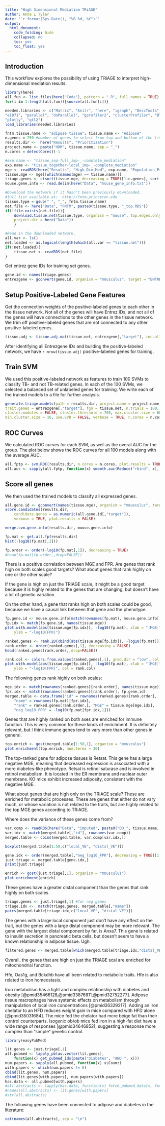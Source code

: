 ```yaml
---
title: "High Dimensional Mediation TRiAGE"
author: Anna L Tyler
date: '`r format(Sys.Date(), "%B %d, %Y")`'
output: 
  html_document:
    code_folding: hide
    collapsed: no
    toc: yes
    toc_float: yes
---
```


## Introduction
This workflow explores the possibility of using TRiAGE to interpret
high-dimensional mediation results.

```r
library(here)
all.fun <- list.files(here("Code"), pattern = ".R", full.names = TRUE)
for(i in 1:length(all.fun)){source(all.fun[i])}
```

```r
needed.libraries <- c("Matrix", "knitr", "here", "igraph", "DescTools", "pheatmap", 
"e1071", "parallel", "doParallel", "gprofiler2", "clusterProfiler", "DT",
"plotly", "qtl2") 
load_libraries(needed.libraries)
```

```r
fntm.tissue.name <- "adipose tissue"; tissue.name <- "Adipose"
n.genes = 250 #number of genes to select from top and bottom of the list
results.dir <-  here("Results", "Prioritization")
project.name <- paste("HDM", tissue.name, sep = "_")
n.cores = detectCores()-1
```

```r
#exp.name <- "tissue_sep-full_imp-_-complete_mediation"
exp.name <- "tissue_together-local_imp-_-complete_mediation"
mge <- readRDS(here("Results", "High_Dim_Med", exp.name, "Population_Pressure_Loadings.RDS"))
tissue.mge <- mge[[which(names(mge) == tissue.name)]]
triage.genes <- c(sort(tissue.mge, decreasing = TRUE)[1:n.genes], sort(tissue.mge, decreasing = FALSE)[1:n.genes])
mouse.gene.info <- read.delim(here("Data", "mouse_gene_info.txt"))
```


```r
#Download the network if it hasn't been previously downloaded. 
#full list available at:  http://fntm.princeton.edu
tissue.type = gsub(" ", "_", fntm.tissue.name)
net.file <- here("Data", "FNTM", paste0(tissue.type, "_top.RDS"))
if(!file.exists(net.file)){
    download.tissue.net(tissue.type, organism = "mouse", top.edges.only = TRUE, 
    project.dir = here("Data"))
    }
```

```r
#Read in the downloaded network.
all.var <- ls()
net.loaded <- as.logical(length(which(all.var == "tissue.net")))
if(!net.loaded){
    tissue.net <- readRDS(net.file)
}
```

Get entrez gene IDs for training set genes.

```r
gene.id <- names(triage.genes)
entrezgene <- gconvert(gene.id, organism = "mmusculus", target = "ENTREZGENE_ACC")
```

## Setup Positive-Labeled Gene Features

Get the connection weights of the positive-labeled genes to each other
in the tissue network. Not all of the genes will have Entrez IDs, and 
not all of the genes will have connections to the other genes in the 
tissue network. We trim off positive-labeled genes that are not 
connected to any other positive-labeled genes.

```r
tissue.adj <- tissue.adj.mat(tissue.net, entrezgene[,"target"], inc.all.genes = FALSE)
```

After identifying all Entrezgene IDs and building the positive-labeled network,
we have `r nrow(tissue.adj)` positive-labeled genes for training.

## Train SVM
We used this positive-labeled network as features to train 100 SVMs to classify
TB- and not TB-related genes. In each of the 100 SVMs, we selected a balanced
set of unlabeled genes for training. We write each of the trained models to a 
file for further analysis.

```r
generate.triage.models(path = results.dir, project.name = project.name, 
trait.genes = entrezgene[,"target"], fgn = tissue.net, n.trials = 100, 
cluster.modules = FALSE, cluster.threshold = 700, max.cluster.size = 600, 
min.cluster.size = 10, use.SVD = FALSE, verbose = TRUE, n.cores = n.cores)
```

## ROC Curves

We calculated ROC curves for each SVM, as well as the overal AUC for
the group. The plot below shows the ROC curves for all 100 models
along with the average AUC.

```r
all.fptp <- svm.ROC(results.dir, n.cores = n.cores, plot.results = TRUE)
all.auc <- sapply(all.fptp, function(x) smooth.auc(Reduce("rbind", x), plot = FALSE))
```

## Score all genes

We then used the trained models to classify all expressed genes.

```r
all.gene.id <- gconvert(names(tissue.mge), organism = "mmusculus", target = "ENTREZGENE_ACC")
score.candidates(results.dir, 
    candidate.genes = as.numeric(all.gene.id[,"target"]),
    verbose = TRUE, plot.results = FALSE)

merge.svm.gene.info(results.dir, mouse.gene.info)
```


```r
fp.mat <- get.all.fp(results.dir)
hist(-log10(fp.mat[,1]))

fp.order <- order(-log10(fp.mat[,1]), decreasing = TRUE)
#head(fp.mat[fp.order,,drop=FALSE])
```

There is a positive correlation between MGE and FPR.
Are genes that rank high on both scales good targets?
What about genes that rank highly on one or the other scale?

If the gene is high on just the TRiAGE scale, it might be a good target 
because it is highly related to the genes that are changing, but doesn't 
have a lot of genetic variation.

On the other hand, a gene that ranks high on both scales could 
be good, because we have a causal link between that gene and 
the phenotype.

```r
fp.gene.id <- mouse.gene.info[match(rownames(fp.mat), mouse.gene.info[,"external_gene_name"]),"ensembl_gene_id"]
fp.idx <- match(fp.gene.id, names(tissue.mge))
plot.with.model(abs(tissue.mge[fp.idx]), -log10(fp.mat), xlab = "|MGE|",
    ylab = "-log10(FPR)")

ranked.genes <- rank.2D(cbind(abs(tissue.mge[fp.idx]), -log10(fp.mat)))
rank.order <- order(ranked.genes[,1], decreasing = FALSE)
head(ranked.genes[rank.order,,drop=FALSE])

rank.col <- colors.from.values(ranked.genes[,1], grad.dir = "low", col.scale = "blue")
plot.with.model(abs(tissue.mge[fp.idx]), -log10(fp.mat), xlab = "|MGE|",
    ylab = "-log10(FPR)", col = rank.col)
```

The following genes rank highly on both scales:

```r
mge.idx <- match(rownames(ranked.genes)[rank.order], names(tissue.mge))
fpr.idx <- match(rownames(ranked.genes)[rank.order], fp.gene.id)
merged.table <- data.frame("id" = rownames(ranked.genes)[rank.order], 
    "name" = rownames(fp.mat)[fpr.idx], 
    "rank" = ranked.genes[rank.order,], "MGE" = tissue.mge[mge.idx], 
    "neg_log10_FPR" = -log10(fp.mat[fpr.idx,1]))
```

Genes that are highly ranked on both axes are enriched for 
immune function. This is very common for these kinds of 
enrichment. It is definitely relevant, but I think immune
genes tend to vary more than other genes in general.

```r
top.enrich <- gost(merged.table[1:50,1], organism = "mmusculus")
plot.enrichment(top.enrich, num.terms = 30)
```

The top-ranked gene for adipose tissues is Retsat. This gene has a large negative
MGE, meaning that decreased expression is associated with a more diabetes-like
phenotype. Retsat is retinol saturase and is involved in retinol metabolism.
It is located in the ER membrane and nuclear outer membrane. KO mice exhibit 
increased adiposity, consistent with the negative MGE.

What about genes that are high only on the TRiAGE scale?
These are enriched for metabolic processes. These are 
genes that either do not vary much, or whose variation
is not related to the traits, but are highly related
to the top MGE genes according to TRiAGE.

Where does the variance of these genes come from?

```r
var.comp <- readRDS(here("Data", "imputed", paste0("DO_", tissue.name, "_imputed_variance_decomposition.RDS")))
var.idx <- match(merged.table[,"id"], rownames(var.comp))
merged.table <- cbind(merged.table, var.comp[var.idx,])

boxplot(merged.table[1:50,c("local_VE", "distal_VE")])
```

```r
gene.idx <- order(merged.table[,"neg_log10_FPR"], decreasing = TRUE)[1:15]
just.triage <- merged.table[gene.idx,]
print(just.triage)

enrich <- gost(just.triage[,1], organism = "mmusculus")
plot.enrichment(enrich)
```

These genes have a greater distal component than the genes
that rank highly on both scales.

```r
triage.genes <- just.triage[,1] #for neg genes
triage.idx <-  match(triage.genes, merged.table[,"name"])
pairs(merged.table[triage.idx,c("local_VE", "distal_VE")])
```

The genes with a large local component just don't have any
effect on the trait, but the genes with a large distal 
component may be more relevant. The gene with the largest
distal component by far, is Anxa7. This gene is related
to insulin secretion in pancreatic beta cells, but doesn't
seem to have a known relationship in adipose tissue. Ugh.

```r
filtered.genes <- merged.table[which(merged.table[triage.idx,"distal_VE"] > 0.2),"name"]
```


Overall, the genes that are high on just the TRiAGE scal are enriched 
for mitochondrial function.

Hfe, Oas1g, and Bckdhb have all been related to metabolic traits.
Hfe is also related to iron homeostasis.

Iron metabolism has a tight and complex relationship with diabetes
and obesity [@pmid35466128,@pmid33876811,@pmid32752277]. Adipose
tissue macrophages have systemic effects on metabolism through manipulation
of local iron concentrations [@pmid36329217]. Adding an iron chelator to 
an HFD reduces weight gain in mice compared with HFD alone [@pmid35031684]. 
The mice fed the chelator had more beige fat than their control counterparts.
Isogenic ob/ob mice fed iron in a high-fat diet have a wide range of responses 
[@pmid34646852], suggesting a response more complex than "simple" genetic control.

```r
library(easyPubMed)

lit.genes <- just.triage[,1]
all.pubmed <- lapply_pb(as.vector(lit.genes), 
    function(x) get_pubmed_ids(paste("Diabetes", "AND ", x)))
num.papers <- sapply(all.pubmed, function(x) x$Count)
with.papers <- which(num.papers != 0)
cbind(lit.genes, num.papers)
cbind(lit.genes[with.papers], num.papers[with.papers])
has.data <- all.pubmed[with.papers]
#all.abstracts <- lapply(has.data, function(x) fetch_pubmed_data(x, format = "abstract"))
#names(all.abstracts) <- lit.genes[with.papers]
#str(all.abstracts)
```

The following genes have been connected to adipose and diabetes in the
literature:

```r
cat(names(all.abstracts), sep = "\n")
```